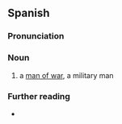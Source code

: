 ==Spanish==

===Pronunciation===
{{es-IPA}}

===Noun===
{{es-noun|m|f=mujer de guerra}}

# a [[man of war]], a military man

===Further reading===
* {{R:es:DRAE}}
{{C|es|War|People}}